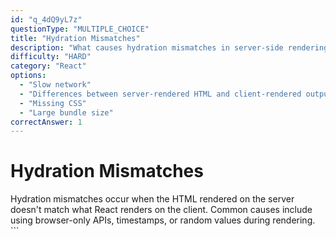 ```yaml
---
id: "q_4dQ9yL7z"
questionType: "MULTIPLE_CHOICE"
title: "Hydration Mismatches"
description: "What causes hydration mismatches in server-side rendering?"
difficulty: "HARD"
category: "React"
options:
  - "Slow network"
  - "Differences between server-rendered HTML and client-rendered output"
  - "Missing CSS"
  - "Large bundle size"
correctAnswer: 1
---
```


# Hydration Mismatches

Hydration mismatches occur when the HTML rendered on the server doesn't match what React renders on the client. Common causes include using browser-only APIs, timestamps, or random values during rendering.
\`\`\`
